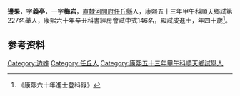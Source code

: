 {{明清人物信息框
| 姓名 =邊果
| 圖片名稱=  
| 圖片大小 = 220px
| 圖片說明 =  
| 最高職務 =  
| 國家 = 大清
| 爵位 =
| 籍貫 = [[直隸|直隸]][[河間府|河間府]][[任丘縣|任丘縣]]
| 字號 = 字義亭，一字梅岩
| 諡號 = 
| 出生日期 = 十二月十八日
| 出生地點 =
| 逝世日期 =  
| 逝世地點 = 
| 墓葬 =  
| 配偶 = 齊氏 
| 親屬 = 曾祖[[邊大任|邊大任]]（舉人知州）、祖邊銘珣（庠生）、父邊肅（庠生），母郭氏
| 出身 = 
*  康熙六十年辛丑科進士出身
| 經歷 = 
| 著作 =  
*
*
*
}}
'''邊果'''{{BD|？年||？年||}}，字'''義亭'''，一字'''梅岩'''，[[直隸|直隸]][[河間府|河間府]][[任丘縣|任丘縣]]人，康熙五十三年甲午科順天鄉試第227名舉人，康熙六十年辛丑科書經房會試中式146名，殿試成進士，年四十歲<ref>《康熙六十年進士登科錄》</ref>。

== 参考资料 ==
{{reflist}}

{{康熙六十年辛丑科殿試金榜}}

{{Authority control}}

{{DEFAULTSORT:}}
[[Category:边姓|Category:边姓]]
[[Category:任丘人|Category:任丘人]]
[[Category:康熙五十三年甲午科順天鄉試舉人|Category:康熙五十三年甲午科順天鄉試舉人]]


{{清朝人物小作品}}